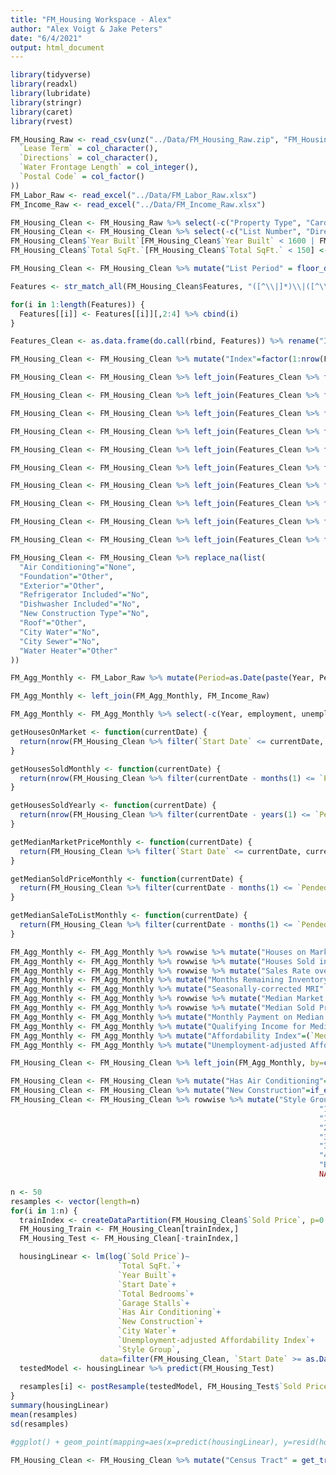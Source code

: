 ```yaml
---
title: "FM_Housing Workspace - Alex"
author: "Alex Voigt & Jake Peters"
date: "6/4/2021"
output: html_document
---
```


```r
library(tidyverse)
library(readxl)
library(lubridate)
library(stringr)
library(caret)
library(rvest)

FM_Housing_Raw <- read_csv(unz("../Data/FM_Housing_Raw.zip", "FM_Housing_Raw.csv"), col_types = cols(
  `Lease Term` = col_character(),
  `Directions` = col_character(),
  `Water Frontage Length` = col_integer(),
  `Postal Code` = col_factor()
))
FM_Labor_Raw <- read_excel("../Data/FM_Labor_Raw.xlsx")
FM_Income_Raw <- read_excel("../Data/FM_Income_Raw.xlsx")
```

```r
FM_Housing_Clean <- FM_Housing_Raw %>% select(-c("Property Type", "Card Format")) #All properties are Residential for both Property Type and Card Format variables
FM_Housing_Clean <- FM_Housing_Clean %>% select(-c("List Number", "Directions")) #Arbitrary values not useful for data mining
FM_Housing_Clean$`Year Built`[FM_Housing_Clean$`Year Built` < 1600 | FM_Housing_Clean$`Year Built` > 2021] <- NA
FM_Housing_Clean$`Total SqFt.`[FM_Housing_Clean$`Total SqFt.` < 150] <- NA

FM_Housing_Clean <- FM_Housing_Clean %>% mutate("List Period" = floor_date(`Start Date`, "month"))

Features <- str_match_all(FM_Housing_Clean$Features, "([^\\|]*)\\|([^\\|]*)\\|([^;]*);")

for(i in 1:length(Features)) {
  Features[[i]] <- Features[[i]][,2:4] %>% cbind(i)
}

Features_Clean <- as.data.frame(do.call(rbind, Features)) %>% rename("Index" = i)

FM_Housing_Clean <- FM_Housing_Clean %>% mutate("Index"=factor(1:nrow(FM_Housing_Clean)))

FM_Housing_Clean <- FM_Housing_Clean %>% left_join(Features_Clean %>% filter(V1=="Air Conditioning") %>% select("Index", V2)) %>% rename("Air Conditioning"=V2) %>% distinct(Index, .keep_all=TRUE)

FM_Housing_Clean <- FM_Housing_Clean %>% left_join(Features_Clean %>% filter(V1=="Foundation") %>% select("Index", V2)) %>% rename("Foundation"=V2) %>% distinct(Index, .keep_all=TRUE)

FM_Housing_Clean <- FM_Housing_Clean %>% left_join(Features_Clean %>% filter(V1=="Exterior") %>% select("Index", V2)) %>% rename("Exterior"=V2) %>% distinct(Index, .keep_all=TRUE)

FM_Housing_Clean <- FM_Housing_Clean %>% left_join(Features_Clean %>% filter(V2=="Refrigerator") %>% select("Index", V3)) %>% rename("Refrigerator Included"=V3) %>% distinct(Index, .keep_all=TRUE)

FM_Housing_Clean <- FM_Housing_Clean %>% left_join(Features_Clean %>% filter(V2=="Dishwasher") %>% select("Index", V3)) %>% rename("Dishwasher Included"=V3) %>% distinct(Index, .keep_all=TRUE)

FM_Housing_Clean <- FM_Housing_Clean %>% left_join(Features_Clean %>% filter(V2=="New Construction") %>% select("Index", V3)) %>% rename("New Construction Type"=V3) %>% distinct(Index, .keep_all=TRUE)

FM_Housing_Clean <- FM_Housing_Clean %>% left_join(Features_Clean %>% filter(V1=="Roof") %>% select("Index", V2)) %>% rename("Roof"=V2) %>% distinct(Index, .keep_all=TRUE)

FM_Housing_Clean <- FM_Housing_Clean %>% left_join(Features_Clean %>% filter(V2=="City Water") %>% select("Index", V3)) %>% rename("City Water"=V3) %>% distinct(Index, .keep_all=TRUE)

FM_Housing_Clean <- FM_Housing_Clean %>% left_join(Features_Clean %>% filter(V2=="City Sewer") %>% select("Index", V3)) %>% rename("City Sewer"=V3) %>% distinct(Index, .keep_all=TRUE)

FM_Housing_Clean <- FM_Housing_Clean %>% left_join(Features_Clean %>% filter(V1=="Water Heater") %>% select("Index", V2)) %>% rename("Water Heater"=V2) %>% distinct(Index, .keep_all=TRUE) 

FM_Housing_Clean <- FM_Housing_Clean %>% replace_na(list(
  "Air Conditioning"="None",
  "Foundation"="Other",
  "Exterior"="Other",
  "Refrigerator Included"="No",
  "Dishwasher Included"="No",
  "New Construction Type"="No",
  "Roof"="Other",
  "City Water"="No",
  "City Sewer"="No",
  "Water Heater"="Other"
))
```


```r
FM_Agg_Monthly <- FM_Labor_Raw %>% mutate(Period=as.Date(paste(Year, Period, "01", sep="-"), "%Y-%b-%d"))

FM_Agg_Monthly <- left_join(FM_Agg_Monthly, FM_Income_Raw)

FM_Agg_Monthly <- FM_Agg_Monthly %>% select(-c(Year, employment, unemployment)) %>% mutate_at(vars(`labor force`,`unemployment rate`), parse_number)

getHousesOnMarket <- function(currentDate) {
  return(nrow(FM_Housing_Clean %>% filter(`Start Date` <= currentDate, currentDate <= `Pended Date`)))
}

getHousesSoldMonthly <- function(currentDate) {
  return(nrow(FM_Housing_Clean %>% filter(currentDate - months(1) <= `Pended Date`, `Pended Date` <= currentDate)))
}

getHousesSoldYearly <- function(currentDate) {
  return(nrow(FM_Housing_Clean %>% filter(currentDate - years(1) <= `Pended Date`, `Pended Date` <= currentDate)))
}

getMedianMarketPriceMonthly <- function(currentDate) {
  return(FM_Housing_Clean %>% filter(`Start Date` <= currentDate, currentDate - months(1) <= `Pended Date`) %>% pull(`List Price`) %>% median())
}

getMedianSoldPriceMonthly <- function(currentDate) {
  return(FM_Housing_Clean %>% filter(currentDate - months(1) <= `Pended Date`, `Pended Date` <= currentDate) %>% pull(`Sold Price`) %>% median())
}

getMedianSaleToListMonthly <- function(currentDate) {
  return(FM_Housing_Clean %>% filter(currentDate - months(1) <= `Pended Date`, `Pended Date` <= currentDate) %>% pull(`Sale to List Ratio`) %>% mean())
}

FM_Agg_Monthly <- FM_Agg_Monthly %>% rowwise %>% mutate("Houses on Market" = getHousesOnMarket(Period))
FM_Agg_Monthly <- FM_Agg_Monthly %>% rowwise %>% mutate("Houses Sold in Period" = getHousesSoldMonthly(Period))
FM_Agg_Monthly <- FM_Agg_Monthly %>% rowwise %>% mutate("Sales Rate over past Year" = getHousesSoldYearly(Period)/12)
FM_Agg_Monthly <- FM_Agg_Monthly %>% mutate("Months Remaining Inventory" = `Houses on Market` / `Houses Sold in Period`)
FM_Agg_Monthly <- FM_Agg_Monthly %>% mutate("Seasonally-corrected MRI" = `Houses on Market` / `Sales Rate over past Year`)
FM_Agg_Monthly <- FM_Agg_Monthly %>% rowwise %>% mutate("Median Market Price in Period" = getMedianMarketPriceMonthly(Period))
FM_Agg_Monthly <- FM_Agg_Monthly %>% rowwise %>% mutate("Median Sold Price in Period" = getMedianSoldPriceMonthly(Period))
FM_Agg_Monthly <- FM_Agg_Monthly %>% mutate("Monthly Payment on Median Home Sold in Period"=`Median Sold Price in Period`*.8*(0.01*`Effective Interest Rate`/12)/(1-(1/(1+0.01*`Effective Interest Rate`/12)^360)))
FM_Agg_Monthly <- FM_Agg_Monthly %>% mutate("Qualifying Income for Median Home Sold in Period"=`Monthly Payment on Median Home Sold in Period`*4*12)
FM_Agg_Monthly <- FM_Agg_Monthly %>% mutate("Affordability Index"=(`Median Income`/`Qualifying Income for Median Home Sold in Period`)*100)
FM_Agg_Monthly <- FM_Agg_Monthly %>% mutate("Unemployment-adjusted Affordability Index"=`Affordability Index`*(1-0.01*`unemployment rate`))

FM_Housing_Clean <- FM_Housing_Clean %>% left_join(FM_Agg_Monthly, by=c("List Period"="Period"))
```

```r
FM_Housing_Clean <- FM_Housing_Clean %>% mutate("Has Air Conditioning"=if_else(`Air Conditioning`=="None", "No", "Yes"))
FM_Housing_Clean <- FM_Housing_Clean %>% mutate("New Construction"=if_else(`New Construction Type`=="No", "No", "Yes"))
FM_Housing_Clean <- FM_Housing_Clean %>% rowwise %>% mutate("Style Group"=switch(`Style`,
                                                                     "1 Story" = "1 Story",
                                                                     "1 1/2 Stor" = "1.5+ Story",
                                                                     "2 Story" = "1.5+ Story",
                                                                     "3 Story" = "1.5+ Story",
                                                                     "3 Level" = "Split Level",
                                                                     "4 Level" = "Split Level",
                                                                     "Bi Level" = "Bi-Level",
                                                                     NA))
```


```r
n <- 50
resamples <- vector(length=n)
for(i in 1:n) {
  trainIndex <- createDataPartition(FM_Housing_Clean$`Sold Price`, p=0.8, list=FALSE)
  FM_Housing_Train <- FM_Housing_Clean[trainIndex,]
  FM_Housing_Test <- FM_Housing_Clean[-trainIndex,]

  housingLinear <- lm(log(`Sold Price`)~
                        `Total SqFt.`+
                        `Year Built`+
                        `Start Date`+
                        `Total Bedrooms`+
                        `Garage Stalls`+
                        `Has Air Conditioning`+
                        `New Construction`+
                        `City Water`+
                        `Unemployment-adjusted Affordability Index`+
                        `Style Group`,
                    data=filter(FM_Housing_Clean, `Start Date` >= as.Date("2001-01-01")))
  testedModel <- housingLinear %>% predict(FM_Housing_Test)
  
  resamples[i] <- postResample(testedModel, FM_Housing_Test$`Sold Price`)[2]
}
summary(housingLinear)
mean(resamples)
sd(resamples)

#ggplot() + geom_point(mapping=aes(x=predict(housingLinear), y=resid(housingLinear)), alpha=0.25, size=0.75)
```

```r
FM_Housing_Clean <- FM_Housing_Clean %>% mutate("Census Tract" = get_tract(`Geo Lon`, `Geo Lat`))
```

